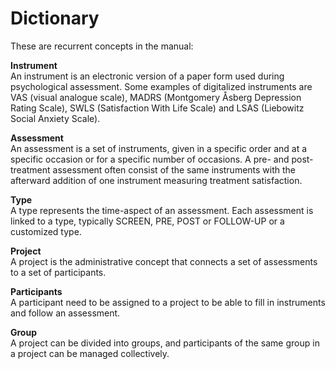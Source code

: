 # Dictionary
These are recurrent concepts in the manual:

**Instrument** <br>
An instrument is an electronic version of a paper form used during psychological assessment. Some examples of digitalized instruments are VAS (visual analogue scale), MADRS (Montgomery Åsberg Depression Rating Scale), SWLS (Satisfaction With Life Scale) and LSAS (Liebowitz Social Anxiety Scale).

**Assessment** <br>
An assessment is a set of instruments, given in a specific order and at a specific occasion or for a specific number of occasions. A pre- and post-treatment assessment often consist of the same instruments with the afterward addition of one instrument measuring treatment satisfaction.

**Type** <br>
A type represents the time-aspect of an assessment. Each assessment is linked to a type, typically SCREEN, PRE, POST or FOLLOW-UP or a customized type.

**Project** <br>
A project is the administrative concept that connects a set of assessments to a set of participants.

**Participants** <br>
A participant need to be assigned to a project to be able to fill in instruments and follow an assessment.

**Group** <br>
A project can be divided into groups, and participants of the same group in a project can be managed collectively.

